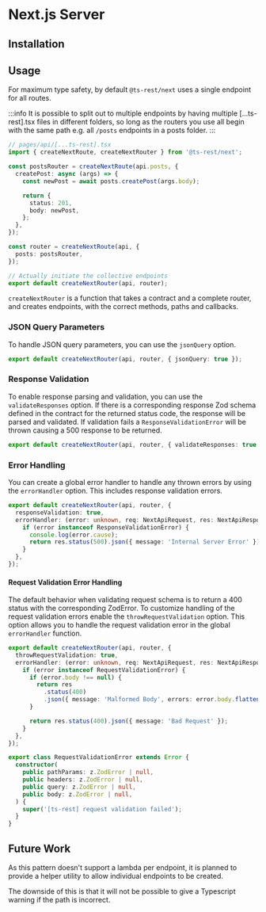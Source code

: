 
# Next.js Server

## Installation

<InstallTabs packageName="@ts-rest/next" />

## Usage

For maximum type safety, by default `@ts-rest/next` uses a single endpoint for all routes.

:::info
It is possible to split out to multiple endpoints by having multiple [...ts-rest].tsx files in different folders, so long as the routers you use all begin with the same path e.g. all `/posts` endpoints in a posts folder.
:::

```typescript
// pages/api/[...ts-rest].tsx
import { createNextRoute, createNextRouter } from '@ts-rest/next';

const postsRouter = createNextRoute(api.posts, {
  createPost: async (args) => {
    const newPost = await posts.createPost(args.body);

    return {
      status: 201,
      body: newPost,
    };
  },
});

const router = createNextRoute(api, {
  posts: postsRouter,
});

// Actually initiate the collective endpoints
export default createNextRouter(api, router);
```

`createNextRouter` is a function that takes a contract and a complete router, and creates endpoints, with the correct methods, paths and callbacks.

### JSON Query Parameters

To handle JSON query parameters, you can use the `jsonQuery` option.

```typescript
export default createNextRouter(api, router, { jsonQuery: true });
```

### Response Validation

To enable response parsing and validation, you can use the `validateResponses` option.
If there is a corresponding response Zod schema defined in the contract for the returned status code, the response will be parsed and validated.
If validation fails a `ResponseValidationError` will be thrown causing a 500 response to be returned.

```typescript
export default createNextRouter(api, router, { validateResponses: true });
```

### Error Handling

You can create a global error handler to handle any thrown errors by using the `errorHandler` option.
This includes response validation errors.

```typescript
export default createNextRouter(api, router, {
  responseValidation: true,
  errorHandler: (error: unknown, req: NextApiRequest, res: NextApiResponse) => {
    if (error instanceof ResponseValidationError) {
      console.log(error.cause);
      return res.status(500).json({ message: 'Internal Server Error' });
    }
  },
});
```

#### Request Validation Error Handling

The default behavior when validating request schema is to return a 400 status with the corresponding ZodError.
To customize handling of the request validation errors enable the `throwRequestValidation` option.
This option allows you to handle the request validation error in the global `errorHandler` function.

```typescript
export default createNextRouter(api, router, {
  throwRequestValidation: true,
  errorHandler: (error: unknown, req: NextApiRequest, res: NextApiResponse) => {
    if (error instanceof RequestValidationError) {
      if (error.body !== null) {
        return res
          .status(400)
          .json({ message: 'Malformed Body', errors: error.body.flatten() });
      }

      return res.status(400).json({ message: 'Bad Request' });
    }
  },
});
```

```typescript
export class RequestValidationError extends Error {
  constructor(
    public pathParams: z.ZodError | null,
    public headers: z.ZodError | null,
    public query: z.ZodError | null,
    public body: z.ZodError | null,
  ) {
    super('[ts-rest] request validation failed');
  }
}
```

## Future Work

As this pattern doesn't support a lambda per endpoint, it is planned to provide a helper utility to allow individual endpoints to be created.

The downside of this is that it will not be possible to give a Typescript warning if the path is incorrect.
